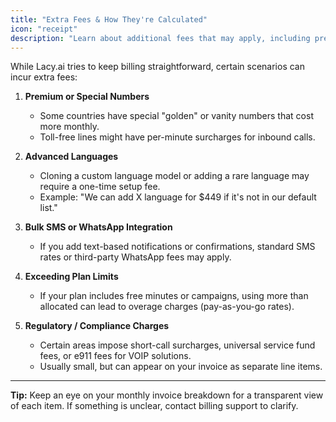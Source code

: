 ```yaml
---
title: "Extra Fees & How They're Calculated"
icon: "receipt"
description: "Learn about additional fees that may apply, including premium numbers, language setup, and regulatory charges"
---
```


While Lacy.ai tries to keep billing straightforward, certain scenarios can incur extra fees:

1. **Premium or Special Numbers**

   - Some countries have special "golden" or vanity numbers that cost more monthly.
   - Toll-free lines might have per-minute surcharges for inbound calls.

2. **Advanced Languages**

   - Cloning a custom language model or adding a rare language may require a one-time setup fee.
   - Example: "We can add X language for \$449 if it's not in our default list."

3. **Bulk SMS or WhatsApp Integration**

   - If you add text-based notifications or confirmations, standard SMS rates or third-party WhatsApp fees may apply.

4. **Exceeding Plan Limits**

   - If your plan includes free minutes or campaigns, using more than allocated can lead to overage charges (pay-as-you-go rates).

5. **Regulatory / Compliance Charges**
   - Certain areas impose short-call surcharges, universal service fund fees, or e911 fees for VOIP solutions.
   - Usually small, but can appear on your invoice as separate line items.

---

**Tip:** Keep an eye on your monthly invoice breakdown for a transparent view of each item. If something is unclear, contact billing support to clarify.
